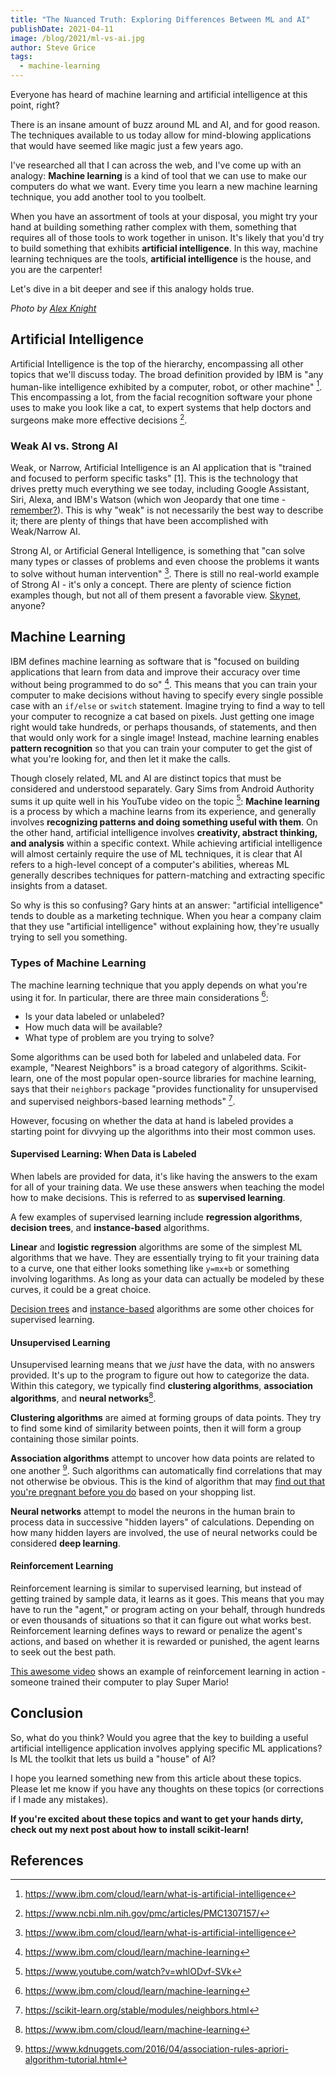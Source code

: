 ```yaml
---
title: "The Nuanced Truth: Exploring Differences Between ML and AI"
publishDate: 2021-04-11
image: /blog/2021/ml-vs-ai.jpg
author: Steve Grice
tags:
  - machine-learning
---
```


Everyone has heard of machine learning and artificial intelligence at this point, right?

There is an insane amount of buzz around ML and AI, and for good reason. The techniques available to us today allow for mind-blowing applications that would have seemed like magic just a few years ago.

I've researched all that I can across the web, and I've come up with an analogy: **Machine learning** is a kind of tool that we can use to make our computers do what we want. Every time you learn a new machine learning technique, you add another tool to you toolbelt.

When you have an assortment of tools at your disposal, you might try your hand at building something rather complex with them, something that requires all of those tools to work together in unison. It's likely that you'd try to build something that exhibits **artificial intelligence**. In this way, machine learning techniques are the tools, **artificial intelligence** is the house, and you are the carpenter!

Let's dive in a bit deeper and see if this analogy holds true.

*Photo by [Alex Knight](https://www.pexels.com/@agk42?utm_content=attributionCopyText&utm_medium=referral&utm_source=pexels)*

## Artificial Intelligence

Artificial Intelligence is the top of the hierarchy, encompassing all other topics that we'll discuss today. The broad definition provided by IBM is "any human-like intelligence exhibited by a computer, robot, or other machine" [^1]. This encompassing a lot, from the facial recognition software your phone uses to make you look like a cat, to expert systems that help doctors and surgeons make more effective decisions [^2].

### Weak AI vs. Strong AI

Weak, or Narrow, Artificial Intelligence is an AI application that is "trained and focused to perform specific tasks" [1]. This is the technology that drives pretty much everything we see today, including Google Assistant, Siri, Alexa, and IBM's Watson (which won Jeopardy that one time - [remember?](https://www.techrepublic.com/article/ibm-watson-the-inside-story-of-how-the-jeopardy-winning-supercomputer-was-born-and-what-it-wants-to-do-next/)). This is why "weak" is not necessarily the best way to describe it; there are plenty of things that have been accomplished with Weak/Narrow AI.

Strong AI, or Artificial General Intelligence, is something that "can solve many types or classes of problems and even choose the problems it wants to solve without human intervention" [^1]. There is still no real-world example of Strong AI - it's only a concept. There are plenty of science fiction examples though, but not all of them present a favorable view. [Skynet](https://en.wikipedia.org/wiki/Skynet_(Terminator)), anyone?

## Machine Learning

IBM defines machine learning as software that is "focused on building applications that learn from data and improve their accuracy over time without being programmed to do so" [^3]. This means that you can train your computer to make decisions without having to specify every single possible case with an `if/else` or `switch` statement. Imagine trying to find a way to tell your computer to recognize a cat based on pixels. Just getting one image right would take hundreds, or perhaps thousands, of statements, and then that would only work for a single image! Instead, machine learning enables **pattern recognition** so that you can train your computer to get the gist of what you're looking for, and then let it make the calls.

Though closely related, ML and AI are distinct topics that must be considered and understood separately. Gary Sims from Android Authority sums it up quite well in his YouTube video on the topic [^4]: **Machine learning** is a process by which a machine learns from its experience, and generally involves **recognizing patterns and doing something useful with them**. On the other hand, artificial intelligence involves **creativity, abstract thinking, and analysis** within a specific context. While achieving artificial intelligence will almost certainly require the use of ML techniques, it is clear that AI refers to a high-level concept of a computer's abilities, whereas ML generally describes techniques for pattern-matching and extracting specific insights from a dataset.

So why is this so confusing? Gary hints at an answer: "artificial intelligence" tends to double as a marketing technique. When you hear a company claim that they use "artificial intelligence" without explaining how, they're usually trying to sell you something.

### Types of Machine Learning

The machine learning technique that you apply depends on what you're using it for. In particular, there are three main considerations [^3]:

* Is your data labeled or unlabeled?
* How much data will be available?
* What type of problem are you trying to solve?

Some algorithms can be used both for labeled and unlabeled data. For example, "Nearest Neighbors" is a broad category of algorithms. Scikit-learn, one of the most popular open-source libraries for machine learning, says that their `neighbors` package "provides functionality for unsupervised and supervised neighbors-based learning methods" [^5].

However, focusing on whether the data at hand is labeled provides a starting point for divvying up the algorithms into their most common uses.

#### Supervised Learning: When Data is Labeled

When labels are provided for data, it's like having the answers to the exam for all of your training data. We use these answers when teaching the model how to make decisions. This is referred to as **supervised learning**.

A few examples of supervised learning include **regression algorithms**, **decision trees**, and **instance-based** algorithms.

**Linear** and **logistic regression** algorithms are some of the simplest ML algorithms that we have. They are essentially trying to fit your training data to a curve, one that either looks something like `y=mx+b` or something involving logarithms. As long as your data can actually be modeled by these curves, it could be a great choice.

[Decision trees](https://en.wikipedia.org/wiki/Decision_tree_learning) and [instance-based](https://en.wikipedia.org/wiki/Instance-based_learning) algorithms are some other choices for supervised learning.

#### Unsupervised Learning

Unsupervised learning means that we *just* have the data, with no answers provided. It's up to the program to figure out how to categorize the data. Within this category, we typically find **clustering algorithms**, **association algorithms**, and **neural networks**[^3].

**Clustering algorithms** are aimed at forming groups of data points. They try to find some kind of similarity between points, then it will form a group containing those similar points.

**Association algorithms** attempt to uncover how data points are related to one another [^6]. Such algorithms can automatically find correlations that may not otherwise be obvious. This is the kind of algorithm that may [find out that you're pregnant before you do](https://www.driveresearch.com/market-research-company-blog/how-target-used-data-analytics-to-predict-pregnancies/) based on your shopping list.

**Neural networks** attempt to model the neurons in the human brain to process data in successive "hidden layers" of calculations. Depending on how many hidden layers are involved, the use of neural networks could be considered **deep learning**.

#### Reinforcement Learning

Reinforcement learning is similar to supervised learning, but instead of getting trained by sample data, it learns as it goes. This means that you may have to run the "agent," or program acting on your behalf, through hundreds or even thousands of situations so that it can figure out what works best. Reinforcement learning defines ways to reward or penalize the agent's actions, and based on whether it is rewarded or punished, the agent learns to seek out the best path.

[This awesome video](https://www.youtube.com/watch?v=y5OY4dd5DIY) shows an example of reinforcement learning in action - someone trained their computer to play Super Mario!

## Conclusion

So, what do you think? Would you agree that the key to building a useful artificial intelligence application involves applying specific ML applications? Is ML the toolkit that lets us build a "house" of AI?

I hope you learned something new from this article about these topics. Please let me know if you have any thoughts on these topics (or corrections if I made any mistakes).

**If you're excited about these topics and want to get your hands dirty, check out my next post about how to install scikit-learn!**

## References

[^1]: https://www.ibm.com/cloud/learn/what-is-artificial-intelligence

[^2]: https://www.ncbi.nlm.nih.gov/pmc/articles/PMC1307157/

[^3]: https://www.ibm.com/cloud/learn/machine-learning

[^4]: https://www.youtube.com/watch?v=whlODvf-SVk

[^5]: https://scikit-learn.org/stable/modules/neighbors.html

[^6]: https://www.kdnuggets.com/2016/04/association-rules-apriori-algorithm-tutorial.html
